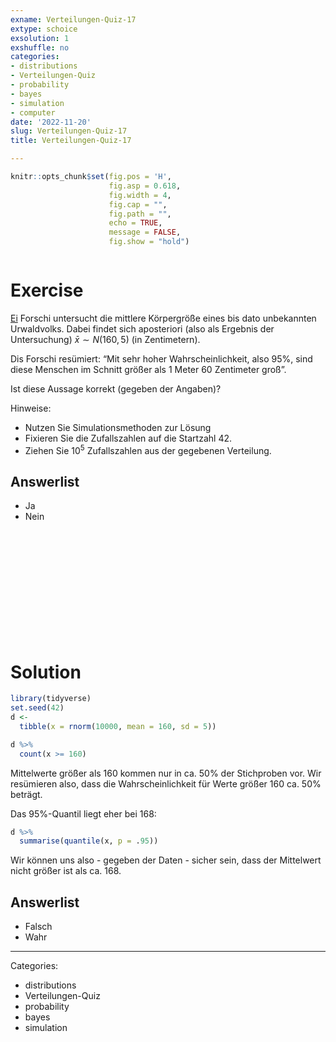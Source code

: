```yaml
---
exname: Verteilungen-Quiz-17
extype: schoice
exsolution: 1
exshuffle: no
categories:
- distributions
- Verteilungen-Quiz
- probability
- bayes
- simulation
- computer
date: '2022-11-20'
slug: Verteilungen-Quiz-17
title: Verteilungen-Quiz-17

---
```






```r
knitr::opts_chunk$set(fig.pos = 'H',
                      fig.asp = 0.618,
                      fig.width = 4,
                      fig.cap = "", 
                      fig.path = "",
                      echo = TRUE,
                      message = FALSE,
                      fig.show = "hold")



```






# Exercise


[Ei](https://gender-i.de/#artikel) Forschi untersucht die mittlere Körpergröße eines bis dato unbekannten Urwaldvolks.
Dabei findet sich aposteriori (also als Ergebnis der Untersuchung) $\bar{x} \sim N(160,5)$ (in Zentimetern).

Dis Forschi resümiert: "Mit sehr hoher Wahrscheinlichkeit, also 95%, sind diese Menschen im Schnitt
größer als 1 Meter 60 Zentimeter groß".

Ist diese Aussage korrekt (gegeben der Angaben)?

Hinweise:

- Nutzen Sie Simulationsmethoden zur Lösung
- Fixieren Sie die Zufallszahlen auf die Startzahl 42.
- Ziehen Sie $10^5$ Zufallszahlen aus der gegebenen Verteilung.


Answerlist
----------

* Ja
* Nein



</br>
</br>
</br>
</br>
</br>
</br>
</br>
</br>
</br>
</br>

# Solution

```r
library(tidyverse)
set.seed(42)
d <-
  tibble(x = rnorm(10000, mean = 160, sd = 5))

d %>% 
  count(x >= 160)
```

Mittelwerte größer als 160 kommen nur in ca. 50% der Stichproben vor.
Wir resümieren also, 
dass die Wahrscheinlichkeit für Werte größer 160 ca. 50% beträgt.

Das 95%-Quantil liegt eher bei 168:

```r
d %>% 
  summarise(quantile(x, p = .95))
```

Wir können uns also - gegeben der Daten - sicher sein,
dass der Mittelwert nicht größer ist als ca. 168.


Answerlist
----------








* Falsch
* Wahr





---

Categories: 

- distributions
- Verteilungen-Quiz
- probability
- bayes
- simulation

